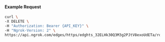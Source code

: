 
#### Example Request

```bash
curl \
-X DELETE \
-H "Authorization: Bearer {API_KEY}" \
-H "Ngrok-Version: 2" \
https://api.ngrok.com/edges/https/edghts_32ELHk30Q3M3g2PJtV8exoUdETa/routes/edghtsrt_32ELHhVrOVEt3AkL5lZPSqnW0E8
```

